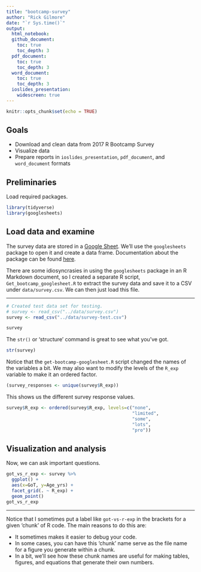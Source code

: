 ```yaml
---
title: "bootcamp-survey"
author: "Rick Gilmore"
date: "`r Sys.time()`"
output:
  html_notebook:
  github_document:
    toc: true
    toc_depth: 3
  pdf_document:
    toc: true
    toc_depth: 3
  word_document:
    toc: true
    toc_depth: 3
  ioslides_presentation:
    widescreen: true
---
```


```r
knitr::opts_chunk$set(echo = TRUE)
```

## Goals

- Download and clean data from 2017 R Bootcamp Survey
- Visualize data
- Prepare reports in `ioslides_presentation`, `pdf_document`, and `word_document` formats

## Preliminaries

Load required packages.

```r
library(tidyverse)
library(googlesheets)
```

## Load data and examine

The survey data are stored in a [Google Sheet](https://docs.google.com/spreadsheets/d/1Ay56u6g4jyEEdlmV2NHxTLBlcjI2gHavta-Ik0kGrpg/edit#gid=896447063). We'll use the `googlesheets` package to open it and create a data frame. Documentation about the package can be found [here](https://cran.r-project.org/web/packages/googlesheets/vignettes/basic-usage.html).

There are some idiosyncrasies in using the `googlesheets` package in an R Markdown document, so I created a separate R script, `Get_bootcamp_googlesheet.R` to extract the survey data and save it to a CSV under `data/survey.csv`. We can then just load this file.

---

```r
# Created test data set for testing.
# survey <- read_csv("../data/survey.csv")
survey <- read_csv("../data/survey-test.csv")
```

```r
survey
```

The `str()` or 'structure' command is great to see what you've got.

```r
str(survey)
```

Notice that the `get-bootcamp-googlesheet.R` script changed the names of the variables a bit. We may also want to modify the levels of the `R_exp` variable to make it an ordered factor.

```r
(survey_responses <- unique(survey$R_exp))
```

This shows us the different survey response values.

```r
survey$R_exp <- ordered(survey$R_exp, levels=c("none",
                                               "limited",
                                               "some",
                                               "lots",
                                               "pro"))
```

## Visualization and analysis

Now, we can ask important questions.

```r
got_vs_r_exp <- survey %>%
  ggplot() +
  aes(x=GoT, y=Age_yrs) +
  facet_grid(. ~ R_exp) +
  geom_point()
got_vs_r_exp
```

---

Notice that I sometimes put a label like `got-vs-r-exp` in the brackets for a given 'chunk' of R code. The main reasons to do this are:

- It sometimes makes it easier to debug your code.
- In some cases, you can have this 'chunk' name serve as the file name for a figure you generate within a chunk.
- In a bit, we'll see how these chunk names are useful for making tables, figures, and equations that generate their own numbers.